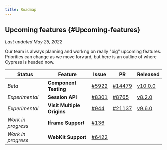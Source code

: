 ```yaml
---
title: Roadmap
---
```


## Upcoming features {#Upcoming-features}

_Last updated May 25, 2022_

Our team is always planning and working on really "big" upcoming features.
Priorities can change as we move forward, but here is an outline of where
Cypress is headed now.

| Status             | Feature                    | Issue                                                      | PR                                                         | Released                                       |
| ------------------ | -------------------------- | ---------------------------------------------------------- | ---------------------------------------------------------- | ---------------------------------------------- |
| _Beta_             | **Component Testing**      | [#5922](https://github.com/cypress-io/cypress/issues/5922) | [#14479](https://github.com/cypress-io/cypress/pull/14479) | [v10.0.0](/guides/references/changelog#10-0-0) |
| _Experimental_     | **Session API**            | [#8301](https://github.com/cypress-io/cypress/issues/8301) | [#8765](https://github.com/cypress-io/cypress/pull/8765)   | [v8.2.0](/guides/references/changelog#8-2-0)   |
| _Experimental_     | **Visit Multiple Origins** | [#944](https://github.com/cypress-io/cypress/issues/944)   | [#21137](https://github.com/cypress-io/cypress/pull/21137) | [v9.6.0](/guides/references/changelog#9-6-0)   |
| _Work in progress_ | **Iframe Support**         | [#136](https://github.com/cypress-io/cypress/issues/136)   |                                                            |                                                |
| _Work in progress_ | **WebKit Support**         | [#6422](https://github.com/cypress-io/cypress/issues/6422) |                                                            |                                                |

